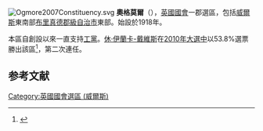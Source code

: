 [[File:Ogmore2007Constituency.svg|right]]
'''奧格莫爾'''（{{lang-en|Ogmore}}），[[英國|英國]][[英國國會|國會]]一郡選區，包括[[威爾斯|威爾斯]]東南部[[布里真德郡級自治市|布里真德郡級自治市]]東部。始設於1918年。

本區自創設以來一直支持[[工黨_(英國)|工黨]]。[[休·伊蘭卡-戴維斯|休·伊蘭卡-戴維斯]]在[[2010年英國大選|2010年大選中]]以53.8%選票勝出該區<ref name="">{{cite news
|publisher=[[英國廣播公司|英國廣播公司]]
|date=2010年5月7日
|title=Election 2010/Constituency/Ogmore
|url=http://news.bbc.co.uk/1/shared/election2010/results/constituency/w34.stm
|accessdate=2010年6月9日
|archive-date=2017年8月23日
|archive-url=https://web.archive.org/web/20170823082210/http://news.bbc.co.uk/1/shared/election2010/results/constituency/w34.stm
|dead-url=no
}}</ref>，第二次連任。

==参考文献==
<div class="references-small">
<references></references>
</div>

{{DEFAULTSORT:Ogmore (UK Parliament constituency)}}
[[Category:英國國會選區_(威爾斯)|Category:英國國會選區 (威爾斯)]]